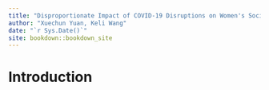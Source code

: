```yaml
--- 
title: "Disproportionate Impact of COVID-19 Disruptions on Women's Socioeconomic and Living Conditions"
author: "Xuechun Yuan, Keli Wang"
date: "`r Sys.Date()`"
site: bookdown::bookdown_site
---
```


# Introduction

